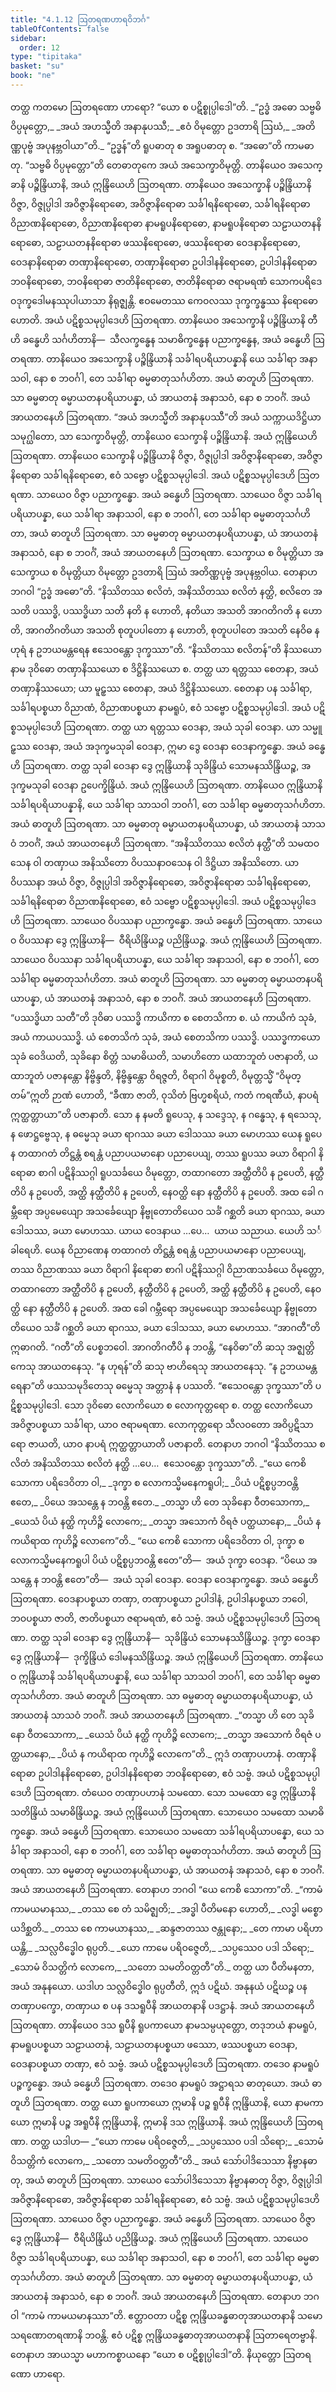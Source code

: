 ```yaml
---
title: "4.1.12 ဩတရဏဟာရဝိဘင်္ဂ"
tableOfContents: false
sidebar:
  order: 12
type: "tipitaka"
basket: "su"
book: "ne"
---
```



<DynamicBreadcrumb />

<Division number="42" book="ne" e="ch" v="27" p="54">

<Paragraph number="327" book="ne">
တတ္ထ ကတမော ဩတရဏော ဟာရော? “ယော စ ပဋိစ္စုပ္ပါဒေါ”တိ.
</Paragraph>

<Paragraph number="328" type="verses" book="ne">
_“ဥဒ္ဓံ အဓော သဗ္ဗဓိ ဝိပ္ပမုတ္တော,_  
_အယံ အဟသ္မီတိ အနာနုပဿီ;_  
_ဧဝံ ဝိမုတ္တော ဥဒတာရိ ဩဃံ,_  
_အတိဏ္ဏပုဗ္ဗံ အပုနဗ္ဘဝါယာ”တိ._  

</Paragraph>

<Paragraph number="329" book="ne">
<Emphasis>“ဥဒ္ဓန်”</Emphasis>တိ ရူပဓာတု စ အရူပဓာတု စ. <Emphasis>“အဓော”</Emphasis>တိ ကာမဓာတု. <Emphasis>“သဗ္ဗဓိ ဝိပ္ပမုတ္တော”</Emphasis>တိ တေဓာတုကေ အယံ အသေက္ခာဝိမုတ္တိ. တာနိယေဝ အသေက္ခာနိ ပဉ္စိန္ဒြိယာနိ, အယံ ဣန္ဒြိယေဟိ ဩတရဏာ.
</Paragraph>

<Paragraph number="330" book="ne">
တာနိယေဝ အသေက္ခာနိ ပဉ္စိန္ဒြိယာနိ ဝိဇ္ဇာ, ဝိဇ္ဇုပ္ပါဒါ အဝိဇ္ဇာနိရောဓော, အဝိဇ္ဇာနိရောဓာ သင်္ခါရနိရောဓော, သင်္ခါရနိရောဓာ ဝိညာဏနိရောဓော, ဝိညာဏနိရောဓာ နာမရူပနိရောဓော, နာမရူပနိရောဓာ သဠာယတနနိရောဓော, သဠာယတနနိရောဓာ ဖဿနိရောဓော, ဖဿနိရောဓာ ဝေဒနာနိရောဓော, ဝေဒနာနိရောဓာ တဏှာနိရောဓော, တဏှာနိရောဓာ ဥပါဒါနနိရောဓော, ဥပါဒါနနိရောဓာ ဘဝနိရောဓော, ဘဝနိရောဓာ ဇာတိနိရောဓော, ဇာတိနိရောဓာ ဇရာမရဏံ သောကပရိဒေဝဒုက္ခဒေါမနဿုပါယာသာ နိရုဇ္ဈန္တိ. ဧဝမေတဿ ကေဝလဿ ဒုက္ခက္ခန္ဓဿ နိရောဓော ဟောတိ. အယံ ပဋိစ္စသမုပ္ပါဒေဟိ ဩတရဏာ.
</Paragraph>

<Paragraph number="331" book="ne">
တာနိယေဝ အသေက္ခာနိ ပဉ္စိန္ဒြိယာနိ တီဟိ ခန္ဓေဟိ သင်္ဂဟိတာနိ—  သီလက္ခန္ဓေန သမာဓိက္ခန္ဓေန ပညာက္ခန္ဓေန, အယံ ခန္ဓေဟိ ဩတရဏာ.
</Paragraph>

<Paragraph number="332" book="ne">
တာနိယေဝ အသေက္ခာနိ ပဉ္စိန္ဒြိယာနိ သင်္ခါရပရိယာပန္နာနိ ယေ သင်္ခါရာ အနာသဝါ, နော စ ဘဝင်္ဂါ, တေ သင်္ခါရာ ဓမ္မဓာတုသင်္ဂဟိတာ. အယံ ဓာတူဟိ ဩတရဏာ.
</Paragraph>

<Paragraph number="333" book="ne">
သာ ဓမ္မဓာတု ဓမ္မာယတနပရိယာပန္နာ, ယံ အာယတနံ အနာသဝံ, နော စ ဘဝင်္ဂံ. အယံ အာယတနေဟိ ဩတရဏာ.
</Paragraph>

<Paragraph number="334" book="ne">
“အယံ အဟသ္မီတိ အနာနုပဿီ”တိ အယံ သက္ကာယဒိဋ္ဌိယာ သမုဂ္ဃါတော, သာ သေက္ခာဝိမုတ္တိ, တာနိယေဝ သေက္ခာနိ ပဉ္စိန္ဒြိယာနိ. အယံ ဣန္ဒြိယေဟိ ဩတရဏာ.
</Paragraph>

<Paragraph number="335" book="ne">
တာနိယေဝ သေက္ခာနိ ပဉ္စိန္ဒြိယာနိ ဝိဇ္ဇာ, ဝိဇ္ဇုပ္ပါဒါ အဝိဇ္ဇာနိရောဓော, အဝိဇ္ဇာနိရောဓာ သင်္ခါရနိရောဓော, ဧဝံ သဗ္ဗော ပဋိစ္စသမုပ္ပါဒေါ. အယံ ပဋိစ္စသမုပ္ပါဒေဟိ ဩတရဏာ.
</Paragraph>

<Paragraph number="336" book="ne">
သာယေဝ ဝိဇ္ဇာ ပညာက္ခန္ဓော. အယံ ခန္ဓေဟိ ဩတရဏာ.
</Paragraph>

<Paragraph number="337" book="ne">
သာယေဝ ဝိဇ္ဇာ သင်္ခါရပရိယာပန္နာ, ယေ သင်္ခါရာ အနာသဝါ, နော စ ဘဝင်္ဂါ, တေ သင်္ခါရာ ဓမ္မဓာတုသင်္ဂဟိတာ, အယံ ဓာတူဟိ ဩတရဏာ.
</Paragraph>

<Paragraph number="338" book="ne">
သာ ဓမ္မဓာတု ဓမ္မာယတနပရိယာပန္နာ, ယံ အာယတနံ အနာသဝံ, နော စ ဘဝင်္ဂံ, အယံ အာယတနေဟိ ဩတရဏာ.
</Paragraph>

<Paragraph number="339" book="ne">
သေက္ခာယ စ ဝိမုတ္တိယာ အသေက္ခာယ စ ဝိမုတ္တိယာ ဝိမုတ္တော ဥဒတာရိ ဩဃံ အတိဏ္ဏပုဗ္ဗံ အပုနဗ္ဘဝါယ. တေနာဟ ဘဂဝါ “ဥဒ္ဓံ အဓော”တိ.
</Paragraph>

</Division>
<Division number="43" book="ne" e="ch" v="27" p="55">

<Paragraph number="340" book="ne">
“နိဿိတဿ စလိတံ, အနိဿိတဿ စလိတံ နတ္ထိ, စလိတေ အသတိ ပဿဒ္ဓိ, ပဿဒ္ဓိယာ သတိ နတိ န ဟောတိ, နတိယာ အသတိ အာဂတိဂတိ န ဟောတိ, အာဂတိဂတိယာ အသတိ စုတူပပါတော န ဟောတိ, စုတူပပါတေ အသတိ နေဝိဓ န ဟုရံ န ဥဘယမန္တရေန ဧသေဝန္တော ဒုက္ခဿာ”တိ.
</Paragraph>

<Paragraph number="341" book="ne">
<Emphasis>“နိဿိတဿ စလိတန်”</Emphasis>တိ နိဿယော နာမ ဒုဝိဓော တဏှာနိဿယော စ ဒိဋ္ဌိနိဿယော စ. တတ္ထ ယာ ရတ္တဿ စေတနာ, အယံ တဏှာနိဿယော; ယာ မူဠှဿ စေတနာ, အယံ ဒိဋ္ဌိနိဿယော. စေတနာ ပန သင်္ခါရာ, သင်္ခါရပစ္စယာ ဝိညာဏံ, ဝိညာဏပစ္စယာ နာမရူပံ, ဧဝံ သဗ္ဗော ပဋိစ္စသမုပ္ပါဒေါ. အယံ ပဋိစ္စသမုပ္ပါဒေဟိ ဩတရဏာ.
</Paragraph>

<Paragraph number="342" book="ne">
တတ္ထ ယာ ရတ္တဿ ဝေဒနာ, အယံ သုခါ ဝေဒနာ. ယာ သမ္မူဠှဿ ဝေဒနာ, အယံ အဒုက္ခမသုခါ ဝေဒနာ, ဣမာ ဒွေ ဝေဒနာ ဝေဒနာက္ခန္ဓော. အယံ ခန္ဓေဟိ ဩတရဏာ.
</Paragraph>

<Paragraph number="343" book="ne">
တတ္ထ သုခါ ဝေဒနာ ဒွေ ဣန္ဒြိယာနိ သုခိန္ဒြိယံ သောမနဿိန္ဒြိယဉ္စ, အဒုက္ခမသုခါ ဝေဒနာ ဥပေက္ခိန္ဒြိယံ. အယံ ဣန္ဒြိယေဟိ ဩတရဏာ.
</Paragraph>

<Paragraph number="344" book="ne">
တာနိယေဝ ဣန္ဒြိယာနိ သင်္ခါရပရိယာပန္နာနိ, ယေ သင်္ခါရာ သာသဝါ ဘဝင်္ဂါ, တေ သင်္ခါရာ ဓမ္မဓာတုသင်္ဂဟိတာ. အယံ ဓာတူဟိ ဩတရဏာ.
</Paragraph>

<Paragraph number="345" book="ne">
သာ ဓမ္မဓာတု ဓမ္မာယတနပရိယာပန္နာ, ယံ အာယတနံ သာသဝံ ဘဝင်္ဂံ, အယံ အာယတနေဟိ ဩတရဏာ.
</Paragraph>

<Paragraph number="346" book="ne">
<Emphasis>“အနိဿိတဿ စလိတံ နတ္ထီ”</Emphasis>တိ သမထဝသေန ဝါ တဏှာယ အနိဿိတော ဝိပဿနာဝသေန ဝါ ဒိဋ္ဌိယာ အနိဿိတော. ယာ ဝိပဿနာ အယံ ဝိဇ္ဇာ, ဝိဇ္ဇုပ္ပါဒါ အဝိဇ္ဇာနိရောဓော, အဝိဇ္ဇာနိရောဓာ သင်္ခါရနိရောဓော, သင်္ခါရနိရောဓာ ဝိညာဏနိရောဓော, ဧဝံ သဗ္ဗော ပဋိစ္စသမုပ္ပါဒေါ. အယံ ပဋိစ္စသမုပ္ပါဒေဟိ ဩတရဏာ.
</Paragraph>

<Paragraph number="347" book="ne">
သာယေဝ ဝိပဿနာ ပညာက္ခန္ဓော. အယံ ခန္ဓေဟိ ဩတရဏာ.
</Paragraph>

<Paragraph number="348" book="ne">
သာယေဝ ဝိပဿနာ ဒွေ ဣန္ဒြိယာနိ—  ဝီရိယိန္ဒြိယဉ္စ ပညိန္ဒြိယဉ္စ. အယံ ဣန္ဒြိယေဟိ ဩတရဏာ.
</Paragraph>

<Paragraph number="349" book="ne">
သာယေဝ ဝိပဿနာ သင်္ခါရပရိယာပန္နာ, ယေ သင်္ခါရာ အနာသဝါ, နော စ ဘဝင်္ဂါ, တေ သင်္ခါရာ ဓမ္မဓာတုသင်္ဂဟိတာ. အယံ ဓာတူဟိ ဩတရဏာ.
</Paragraph>

<Paragraph number="350" book="ne">
သာ ဓမ္မဓာတု ဓမ္မာယတနပရိယာပန္နာ, ယံ အာယတနံ အနာသဝံ, နော စ ဘဝင်္ဂံ. အယံ အာယတနေဟိ ဩတရဏာ.
</Paragraph>

<Paragraph number="351" book="ne">
<Emphasis>“ပဿဒ္ဓိယာ သတီ”</Emphasis>တိ ဒုဝိဓာ ပဿဒ္ဓိ ကာယိကာ စ စေတသိကာ စ. ယံ ကာယိကံ သုခံ, အယံ ကာယပဿဒ္ဓိ. ယံ စေတသိကံ သုခံ, အယံ စေတသိကာ ပဿဒ္ဓိ. ပဿဒ္ဓကာယော သုခံ ဝေဒိယတိ, သုခိနော စိတ္တံ သမာဓိယတိ, သမာဟိတော ယထာဘူတံ ပဇာနာတိ, ယထာဘူတံ ပဇာနန္တော နိဗ္ဗိန္ဒတိ, နိဗ္ဗိန္ဒန္တော ဝိရဇ္ဇတိ, ဝိရာဂါ ဝိမုစ္စတိ, ဝိမုတ္တသ္မိံ “ဝိမုတ္တမ်”ဣတိ ဉာဏံ ဟောတိ, “ခီဏာ ဇာတိ, ဝုသိတံ ဗြဟ္မစရိယံ, ကတံ ကရဏီယံ, နာပရံ ဣတ္ထတ္တာယာ”တိ ပဇာနာတိ. သော န နမတိ ရူပေသု, န သဒ္ဒေသု, န ဂန္ဓေသု, န ရသေသု, န ဖောဋ္ဌဗ္ဗေသု, န ဓမ္မေသု ခယာ ရာဂဿ ခယာ ဒေါသဿ ခယာ မောဟဿ ယေန ရူပေန တထာဂတံ တိဋ္ဌန္တံ စရန္တံ ပညာပယမာနော ပညာပေယျ, တဿ ရူပဿ ခယာ ဝိရာဂါ နိရောဓာ စာဂါ ပဋိနိဿဂ္ဂါ ရူပသင်္ခယေ ဝိမုတ္တော, တထာဂတော အတ္ထီတိပိ န ဥပေတိ, နတ္ထီတိပိ န ဥပေတိ, အတ္ထိ နတ္ထီတိပိ န ဥပေတိ, နေဝတ္ထိ နော နတ္ထီတိပိ န ဥပေတိ. အထ ခေါ ဂမ္ဘီရော အပ္ပမေယျော အသင်္ခေယျော နိဗ္ဗုတောတိယေဝ သင်္ခံ ဂစ္ဆတိ ခယာ ရာဂဿ, ခယာ ဒေါသဿ, ခယာ မောဟဿ.
</Paragraph>

<Paragraph number="352" book="ne">
ယာယ ဝေဒနာယ …ပေ…  ယာယ သညာယ. ယေဟိ သင်္ခါရေဟိ. ယေန ဝိညာဏေန တထာဂတံ တိဋ္ဌန္တံ စရန္တံ ပညာပယမာနော ပညာပေယျ, တဿ ဝိညာဏဿ ခယာ ဝိရာဂါ နိရောဓာ စာဂါ ပဋိနိဿဂ္ဂါ ဝိညာဏသင်္ခယေ ဝိမုတ္တော, တထာဂတော အတ္ထီတိပိ န ဥပေတိ, နတ္ထီတိပိ န ဥပေတိ, အတ္ထိ နတ္ထီတိပိ န ဥပေတိ, နေဝတ္ထိ နော နတ္ထီတိပိ န ဥပေတိ. အထ ခေါ ဂမ္ဘီရော အပ္ပမေယျော အသင်္ခေယျော နိဗ္ဗုတောတိယေဝ သင်္ခံ ဂစ္ဆတိ ခယာ ရာဂဿ, ခယာ ဒေါသဿ, ခယာ မောဟဿ. <Emphasis>“အာဂတီ”</Emphasis>တိ ဣဓာဂတိ. <Emphasis>“ဂတီ”</Emphasis>တိ ပေစ္စဘဝေါ. အာဂတိဂတီပိ န ဘဝန္တိ, <Emphasis>“နေဝိဓာ”</Emphasis>တိ ဆသု အဇ္ဈတ္တိကေသု အာယတနေသု. <Emphasis>“န ဟုရန်”</Emphasis>တိ ဆသု ဗာဟိရေသု အာယတနေသု. “န ဥဘယမန္တရေနာ”တိ ဖဿသမုဒိတေသု ဓမ္မေသု အတ္တာနံ န ပဿတိ. <Emphasis>“ဧသေဝန္တော ဒုက္ခဿာ”</Emphasis>တိ ပဋိစ္စသမုပ္ပါဒေါ. သော ဒုဝိဓော လောကိယော စ လောကုတ္တရော စ. တတ္ထ လောကိယော အဝိဇ္ဇာပစ္စယာ သင်္ခါရာ, ယာဝ ဇရာမရဏာ. လောကုတ္တရော သီလဝတော အဝိပ္ပဋိသာရော ဇာယတိ, ယာဝ နာပရံ ဣတ္ထတ္တာယာတိ ပဇာနာတိ. တေနာဟ ဘဂဝါ “နိဿိတဿ စလိတံ အနိဿိတဿ စလိတံ နတ္ထိ …ပေ…  ဧသေဝန္တော ဒုက္ခဿာ”တိ.
</Paragraph>

</Division>
<Division number="44" book="ne" e="ch" v="27" p="57">

<Paragraph number="353" type="verses" book="ne">
_“ယေ ကေစိ သောကာ ပရိဒေဝိတာ ဝါ,_  
_ဒုက္ခာ စ လောကသ္မိမနေကရူပါ;_  
_ပိယံ ပဋိစ္စပ္ပဘဝန္တိ ဧတေ,_  
_ပိယေ အသန္တေ န ဘဝန္တိ ဧတေ._  

</Paragraph>

<Paragraph number="354" type="verses" book="ne">
_တသ္မာ ဟိ တေ သုခိနော ဝီတသောကာ,_  
_ယေသံ ပိယံ နတ္ထိ ကုဟိဉ္စိ လောကေ;_  
_တသ္မာ အသောကံ ဝိရဇံ ပတ္ထယာနော,_  
_ပိယံ န ကယိရာထ ကုဟိဉ္စိ လောကေ”တိ._  

</Paragraph>

<Paragraph number="355" book="ne">
“ယေ ကေစိ သောကာ ပရိဒေဝိတာ ဝါ, ဒုက္ခာ စ လောကသ္မိမနေကရူပါ ပိယံ ပဋိစ္စပ္ပဘဝန္တိ ဧတေ”တိ—  အယံ ဒုက္ခာ ဝေဒနာ. “ပိယေ အသန္တေ န ဘဝန္တိ ဧတေ”တိ—  အယံ သုခါ ဝေဒနာ. ဝေဒနာ ဝေဒနာက္ခန္ဓော. အယံ ခန္ဓေဟိ ဩတရဏာ.
</Paragraph>

<Paragraph number="356" book="ne">
ဝေဒနာပစ္စယာ တဏှာ, တဏှာပစ္စယာ ဥပါဒါနံ, ဥပါဒါနပစ္စယာ ဘဝေါ, ဘဝပစ္စယာ ဇာတိ, ဇာတိပစ္စယာ ဇရာမရဏံ, ဧဝံ သဗ္ဗံ. အယံ ပဋိစ္စသမုပ္ပါဒေဟိ ဩတရဏာ.
</Paragraph>

<Paragraph number="357" book="ne">
တတ္ထ သုခါ ဝေဒနာ ဒွေ ဣန္ဒြိယာနိ—  သုခိန္ဒြိယံ သောမနဿိန္ဒြိယဉ္စ. ဒုက္ခာ ဝေဒနာ ဒွေ ဣန္ဒြိယာနိ—  ဒုက္ခိန္ဒြိယံ ဒေါမနဿိန္ဒြိယဉ္စ. အယံ ဣန္ဒြိယေဟိ ဩတရဏာ.
</Paragraph>

<Paragraph number="358" book="ne">
တာနိယေဝ ဣန္ဒြိယာနိ သင်္ခါရပရိယာပန္နာနိ, ယေ သင်္ခါရာ သာသဝါ ဘဝင်္ဂါ, တေ သင်္ခါရာ ဓမ္မဓာတုသင်္ဂဟိတာ. အယံ ဓာတူဟိ ဩတရဏာ.
</Paragraph>

<Paragraph number="359" book="ne">
သာ ဓမ္မဓာတု ဓမ္မာယတနပရိယာပန္နာ, ယံ အာယတနံ သာသဝံ ဘဝင်္ဂံ. အယံ အာယတနေဟိ ဩတရဏာ.
</Paragraph>

<Paragraph number="360" type="verses" book="ne">
_“တသ္မာ ဟိ တေ သုခိနော ဝီတသောကာ,_  
_ယေသံ ပိယံ နတ္ထိ ကုဟိဉ္စိ လောကေ;_  
_တသ္မာ အသောကံ ဝိရဇံ ပတ္ထယာနော,_  
_ပိယံ န ကယိရာထ ကုဟိဉ္စိ လောကေ”တိ._  

</Paragraph>

<Paragraph number="361" book="ne">
ဣဒံ တဏှာပဟာနံ. တဏှာနိရောဓာ ဥပါဒါနနိရောဓော, ဥပါဒါနနိရောဓာ ဘဝနိရောဓော, ဧဝံ သဗ္ဗံ. အယံ ပဋိစ္စသမုပ္ပါဒေဟိ ဩတရဏာ.
</Paragraph>

<Paragraph number="362" book="ne">
တံယေဝ တဏှာပဟာနံ သမထော. သော သမထော ဒွေ ဣန္ဒြိယာနိ သတိန္ဒြိယံ သမာဓိန္ဒြိယဉ္စ. အယံ ဣန္ဒြိယေဟိ ဩတရဏာ.
</Paragraph>

<Paragraph number="363" book="ne">
သောယေဝ သမထော သမာဓိက္ခန္ဓော. အယံ ခန္ဓေဟိ ဩတရဏာ.
</Paragraph>

<Paragraph number="364" book="ne">
သောယေဝ သမထော သင်္ခါရပရိယာပန္နော, ယေ သင်္ခါရာ အနာသဝါ, နော စ ဘဝင်္ဂါ, တေ သင်္ခါရာ ဓမ္မဓာတုသင်္ဂဟိတာ. အယံ ဓာတူဟိ ဩတရဏာ.
</Paragraph>

<Paragraph number="365" book="ne">
သာ ဓမ္မဓာတု ဓမ္မာယတနပရိယာပန္နာ, ယံ အာယတနံ အနာသဝံ, နော စ ဘဝင်္ဂံ. အယံ အာယတနေဟိ ဩတရဏာ. တေနာဟ ဘဂဝါ “ယေ ကေစိ သောကာ”တိ.
</Paragraph>

<Paragraph number="366" type="verses" book="ne">
_“ကာမံ ကာမယမာနဿ,_  
_တဿ စေ တံ သမိဇ္ဈတိ;_  
_အဒ္ဓါ ပီတိမနော ဟောတိ,_  
_လဒ္ဓါ မစ္စော ယဒိစ္ဆတိ._  

</Paragraph>

<Paragraph number="367" type="verses" book="ne">
_တဿ စေ ကာမယာနဿ,_  
_ဆန္ဒဇာတဿ ဇန္တုနော;_  
_တေ ကာမာ ပရိဟာယန္တိ,_  
_သလ္လဝိဒ္ဓေါဝ ရုပ္ပတိ._  

</Paragraph>

<Paragraph number="368" type="verses" book="ne">
_ယော ကာမေ ပရိဝဇ္ဇေတိ,_  
_သပ္ပဿေဝ ပဒါ သိရော;_  
_သောမံ ဝိသတ္တိကံ လောကေ,_  
_သတော သမတိဝတ္တတီ”တိ._  

</Paragraph>

<Paragraph number="369" book="ne">
တတ္ထ ယာ ပီတိမနတာ, အယံ အနုနယော. ယဒါဟ သလ္လဝိဒ္ဓေါဝ ရုပ္ပတီတိ, ဣဒံ ပဋိဃံ. အနုနယံ ပဋိဃဉ္စ ပန တဏှာပက္ခော, တဏှာယ စ ပန ဒသရူပီနိ အာယတနာနိ ပဒဋ္ဌာနံ. အယံ အာယတနေဟိ ဩတရဏာ.
</Paragraph>

<Paragraph number="370" book="ne">
တာနိယေဝ ဒသ ရူပီနိ ရူပကာယော နာမသမ္ပယုတ္တော, တဒုဘယံ နာမရူပံ, နာမရူပပစ္စယာ သဠာယတနံ, သဠာယတနပစ္စယာ ဖဿော, ဖဿပစ္စယာ ဝေဒနာ, ဝေဒနာပစ္စယာ တဏှာ, ဧဝံ သဗ္ဗံ. အယံ ပဋိစ္စသမုပ္ပါဒေဟိ ဩတရဏာ.
</Paragraph>

<Paragraph number="371" book="ne">
တဒေဝ နာမရူပံ ပဉ္စက္ခန္ဓော. အယံ ခန္ဓေဟိ ဩတရဏာ.
</Paragraph>

<Paragraph number="372" book="ne">
တဒေဝ နာမရူပံ အဋ္ဌာရသ ဓာတုယော. အယံ ဓာတူဟိ ဩတရဏာ.
</Paragraph>

<Paragraph number="373" book="ne">
တတ္ထ ယော ရူပကာယော ဣမာနိ ပဉ္စ ရူပီနိ ဣန္ဒြိယာနိ, ယော နာမကာယော ဣမာနိ ပဉ္စ အရူပီနိ ဣန္ဒြိယာနိ, ဣမာနိ ဒသ ဣန္ဒြိယာနိ. အယံ ဣန္ဒြိယေဟိ ဩတရဏာ.
</Paragraph>

<Paragraph number="374" book="ne">
တတ္ထ ယဒါဟ—
</Paragraph>

<Paragraph number="375" type="verses" book="ne">
_“ယော ကာမေ ပရိဝဇ္ဇေတိ,_  
_သပ္ပဿေဝ ပဒါ သိရော;_  
_သောမံ ဝိသတ္တိကံ လောကေ,_  
_သတော သမတိဝတ္တတီ”တိ._  

</Paragraph>

<Paragraph number="376" book="ne">
အယံ သော်ပါဒိသေသာ နိဗ္ဗာနဓာတု, အယံ ဓာတူဟိ ဩတရဏာ.
</Paragraph>

<Paragraph number="377" book="ne">
သာယေဝ သော်ပါဒိသေသာ နိဗ္ဗာနဓာတု ဝိဇ္ဇာ, ဝိဇ္ဇုပ္ပါဒါ အဝိဇ္ဇာနိရောဓော, အဝိဇ္ဇာနိရောဓာ သင်္ခါရနိရောဓော, ဧဝံ သဗ္ဗံ. အယံ ပဋိစ္စသမုပ္ပါဒေဟိ ဩတရဏာ.
</Paragraph>

<Paragraph number="378" book="ne">
သာယေဝ ဝိဇ္ဇာ ပညာက္ခန္ဓော. အယံ ခန္ဓေဟိ ဩတရဏာ.
</Paragraph>

<Paragraph number="379" book="ne">
သာယေဝ ဝိဇ္ဇာ ဒွေ ဣန္ဒြိယာနိ—  ဝီရိယိန္ဒြိယံ ပညိန္ဒြိယဉ္စ. အယံ ဣန္ဒြိယေဟိ ဩတရဏာ.
</Paragraph>

<Paragraph number="380" book="ne">
သာယေဝ ဝိဇ္ဇာ သင်္ခါရပရိယာပန္နာ, ယေ သင်္ခါရာ အနာသဝါ, နော စ ဘဝင်္ဂါ, တေ သင်္ခါရာ ဓမ္မဓာတုသင်္ဂဟိတာ. အယံ ဓာတူဟိ ဩတရဏာ.
</Paragraph>

<Paragraph number="381" book="ne">
သာ ဓမ္မဓာတု ဓမ္မာယတနပရိယာပန္နာ, ယံ အာယတနံ အနာသဝံ, နော စ ဘဝင်္ဂံ. အယံ အာယတနေဟိ ဩတရဏာ. တေနာဟ ဘဂဝါ “ကာမံ ကာမယမာနဿာ”တိ.
</Paragraph>

<Paragraph number="382" book="ne">
ဧတ္တာဝတာ ပဋိစ္စ ဣန္ဒြိယခန္ဓဓာတုအာယတနာနိ သမောသရဏောတရဏာနိ ဘဝန္တိ. ဧဝံ ပဋိစ္စ ဣန္ဒြိယခန္ဓဓာတုအာယတနာနိ ဩတာရေတဗ္ဗာနိ. တေနာဟ အာယသ္မာ မဟာကစ္စာယနော “ယော စ ပဋိစ္စုပ္ပါဒေါ”တိ.

</Paragraph>
</Division>

<Paragraph number="383" type="center" book="ne">
နိယုတ္တော ဩတရဏော ဟာရော.
</Paragraph>